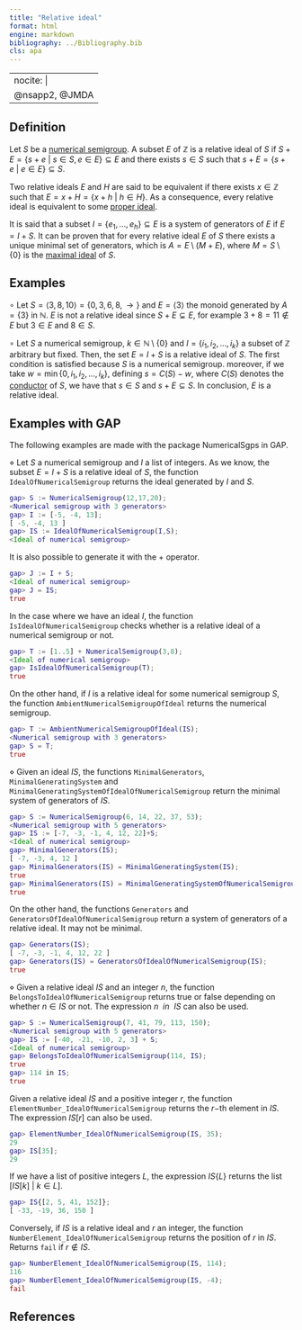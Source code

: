 ```yaml
---
title: "Relative ideal"
format: html
engine: markdown
bibliography: ../Bibliography.bib
cls: apa
---
```


---
nocite: |
  @nsapp2, @JMDA
---

## Definition

Let $S$ be a [numerical semigroup](../Basic-concepts/Numerical-semigroup.qmd). A subset $E$ of $\mathbb{Z}$ is a relative ideal of $S$ if $S + E = \{s + e ~ | ~ s \in S, e \in E \} \subseteq E$ and there exists $s \in S$ such that $s + E = \{s + e ~ | ~ e \in E \}\subseteq S$.

Two relative ideals $E$ and $H$ are said to be equivalent if there exists $x \in \mathbb{Z}$ such that $E = x + H = \{x + h ~ | ~ h \in H \}$. As a consequence, every relative ideal is equivalent to some [proper ideal](Proper-ideal.qmd).

It is said that a subset $I = \{e_1, \ldots, e_h\} \subseteq E$ is a system of generators of $E$ if $E = I + S$. It can be proven that for every relative ideal $E$ of $S$ there exists a unique minimal set of generators, which is $A = E \setminus (M + E)$, where $M = S \setminus \{0\}$ is the [maximal ideal](Maximal-ideal) of $S$.

## Examples

$\circ$ Let $S = \langle 3, 8, 10 \rangle = \{0, 3, 6, 8, \rightarrow \}$ and $E = \langle 3 \rangle$ the monoid generated by $A = \{3\}$ in $\mathbb{N}$. $E$ is not a relative ideal since $S + E \subsetneq E$, for example $3 + 8 = 11 \not \in E$ but $3 \in E$ and $8 \in S$.

$\circ$ Let $S$ a numerical semigroup, $k \in \mathbb{N} \setminus \{0\}$ and $I = \{i_1, i_2, \ldots, i_k\}$ a subset of $\mathbb{Z}$ arbitrary but fixed. Then, the set $E = I + S$ is a relative ideal of $S$. The first condition is satisfied because $S$ is a numerical semigroup. moreover, if we take $w = \min \{0, i_1, i_2, \ldots, i_k\}$, defining $s = C(S) - w$, where $C(S)$ denotes the [conductor](../Basic-concepts/Conductor.qmd) of $S$, we have that $s \in S$ and $s + E \subseteq S$. In conclusion, $E$ is a relative ideal.

## Examples with GAP

The following examples are made with the package NumericalSgps in GAP.

$\diamond$ Let $S$ a numerical semigroup and $I$ a list of integers. As we know, the subset $E = I + S$ is a relative ideal of $S$, the function `IdealOfNumericalSemigroup` returns the ideal generated by $I$ and $S$.

``` gap
gap> S := NumericalSemigroup(12,17,20);
<Numerical semigroup with 3 generators>
gap> I := [-5, -4, 13];
[ -5, -4, 13 ]
gap> IS := IdealOfNumericalSemigroup(I,S);
<Ideal of numerical semigroup>
```

It is also possible to generate it with the + operator.

``` gap
gap> J := I + S;
<Ideal of numerical semigroup>
gap> J = IS;
true
```

In the case where we have an ideal $I$, the function `IsIdealOfNumericalSemigroup` checks whether is a relative ideal of a numerical semigroup or not.

``` gap
gap> T := [1..5] + NumericalSemigroup(3,8);
<Ideal of numerical semigroup>
gap> IsIdealOfNumericalSemigroup(T);
true
```

On the other hand, if $I$ is a relative ideal for some numerical semigroup $S$, the function `AmbientNumericalSemigroupOfIdeal` returns the numerical semigroup.

``` gap
gap> T := AmbientNumericalSemigroupOfIdeal(IS);
<Numerical semigroup with 3 generators>
gap> S = T;
true
```

$\diamond$ Given an ideal $IS$, the functions `MinimalGenerators`, `MinimalGeneratingSystem` and `MinimalGeneratingSystemOfIdealOfNumericalSemigroup` return the minimal system of generators of $IS$.

``` gap
gap> S := NumericalSemigroup(6, 14, 22, 37, 53);
<Numerical semigroup with 5 generators>
gap> IS := [-7, -3, -1, 4, 12, 22]+S;
<Ideal of numerical semigroup>
gap> MinimalGenerators(IS);
[ -7, -3, 4, 12 ]
gap> MinimalGenerators(IS) = MinimalGeneratingSystem(IS);
true
gap> MinimalGenerators(IS) = MinimalGeneratingSystemOfNumericalSemigroup(IS);
true
```

On the other hand, the functions `Generators` and `GeneratorsOfIdealOfNumericalSemigroup` return a system of generators of a relative ideal. It may not be minimal.

``` gap
gap> Generators(IS);
[ -7, -3, -1, 4, 12, 22 ]
gap> Generators(IS) = GeneratorsOfIdealOfNumericalSemigroup(IS);
true
```

$\diamond$ Given a relative ideal $IS$ and an integer $n$, the function `BelongsToIdealOfNumericalSemigroup` returns true or false depending on whether $n \in IS$ or not. The expression $n ~~ in ~~ IS$ can also be used.

``` gap
gap> S := NumericalSemigroup(7, 41, 79, 113, 150);
<Numerical semigroup with 5 generators>
gap> IS := [-40, -21, -10, 2, 3] + S;
<Ideal of numerical semigroup>
gap> BelongsToIdealOfNumericalSemigroup(114, IS);
true
gap> 114 in IS;
true
```

Given a relative ideal $IS$ and a positive integer $r$, the function `ElementNumber_IdealOfNumericalSemigroup` returns the $r-$th element in $IS$. The expression $IS[r]$ can also be used.

``` gap
gap> ElementNumber_IdealOfNumericalSemigroup(IS, 35);
29
gap> IS[35];
29
```

If we have a list of positive integers $L$, the expression $IS\{L\}$ returns the list $[IS[k] ~ | ~ k \in L]$.

``` gap
gap> IS{[2, 5, 41, 152]};
[ -33, -19, 36, 150 ]
```

Conversely, if $IS$ is a relative ideal and $r$ an integer, the function `NumberElement_IdealOfNumericalSemigroup` returns the position of $r$ in $IS$. Returns `fail` if $r \not \in IS$.

``` gap
gap> NumberElement_IdealOfNumericalSemigroup(IS, 114);
116
gap> NumberElement_IdealOfNumericalSemigroup(IS, -4);
fail
```

## References

::: {#refs}

:::